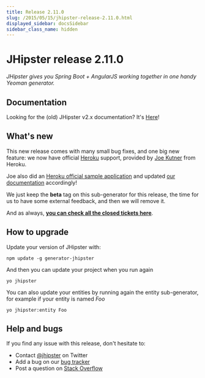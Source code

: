 ```yaml
---
title: Release 2.11.0
slug: /2015/05/15/jhipster-release-2.11.0.html
displayed_sidebar: docsSidebar
sidebar_class_name: hidden
---
```


JHipster release 2.11.0
==================

*JHipster gives you Spring Boot + AngularJS working together in one handy Yeoman generator.*

Documentation
----------

Looking for the (old) JHipster v2.x documentation? It's [Here](https://www.jhipster.tech/documentation-archive/)!

What's new
----------

This new release comes with many small bug fixes, and one big new feature: we now have official [Heroku](https://www.heroku.com/home) support, provided by [Joe Kutner](https://twitter.com/codefinger) from Heroku.

Joe also did an [Heroku official sample application](https://github.com/kissaten/jhipster-example) and updated [our documentation](/heroku/) accordingly!

We just keep the **beta** tag on this sub-generator for this release, the time for us to have some external feedback, and then we will remove it.

And as always, __[you can check all the closed tickets here](https://github.com/jhipster/generator-jhipster/issues?q=milestone%3A2.11.0+is%3Aclosed)__.

How to upgrade
------------

Update your version of JHipster with:

```
npm update -g generator-jhipster
```

And then you can update your project when you run again

```
yo jhipster
```

You can also update your entities by running again the entity sub-generator, for example if your entity is named _Foo_

```
yo jhipster:entity Foo
```

Help and bugs
--------------

If you find any issue with this release, don't hesitate to:

- Contact [@jhipster](https://twitter.com/jhipster) on Twitter
- Add a bug on our [bug tracker](https://github.com/jhipster/generator-jhipster/issues?state=open)
- Post a question on [Stack Overflow](http://stackoverflow.com/tags/jhipster/info)
